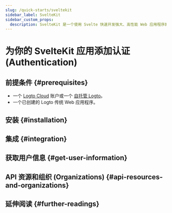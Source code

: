 ```yaml
---
slug: /quick-starts/sveltekit
sidebar_label: SvelteKit
sidebar_custom_props:
  description: SvelteKit 是一个使用 Svelte 快速开发强大、高性能 Web 应用程序的框架。
---
```




# 为你的 SvelteKit 应用添加认证 (Authentication)

<GuideTip />

## 前提条件 \{#prerequisites}

- 一个 [Logto Cloud](https://cloud.logto.io) 账户或一个 [自托管 Logto](/introduction/set-up-logto-oss)。
- 一个已创建的 Logto 传统 Web 应用程序。

## 安装 \{#installation}

<Installation />

## 集成 \{#integration}

<Integration />

## 获取用户信息 \{#get-user-information}

<GetUserInformation />

## API 资源和组织 (Organizations) \{#api-resources-and-organizations}

<ApiResources />

## 延伸阅读 \{#further-readings}

<FurtherReadings />
